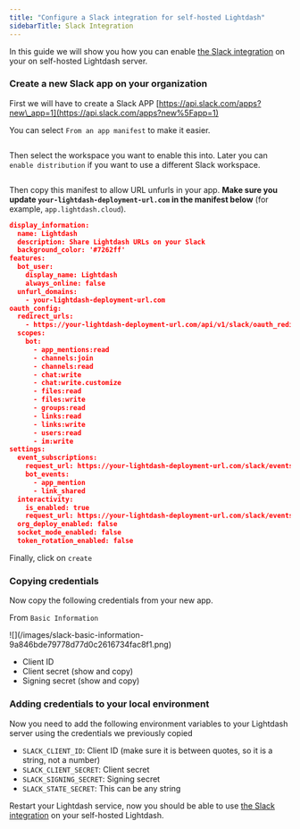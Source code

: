 ```yaml
---
title: "Configure a Slack integration for self-hosted Lightdash"
sidebarTitle: Slack Integration
---
```


In this guide we will show you how you can enable [the Slack integration](/references/slack-integration) on your on self-hosted Lightdash server.

### Create a new Slack app on your organization

First we will have to create a Slack APP [https://api.slack.com/apps?new\_app=1](https://api.slack.com/apps?new%5Fapp=1)

You can select `From an app manifest` to make it easier.

<Frame>
  <img src="/images/slack-create-new-app-2d375ed270fefd13d61b835a38a22080.png" alt=""/>
</Frame>


Then select the workspace you want to enable this into. Later you can `enable distribution` if you want to use a different Slack workspace.

<Frame>
  <img src="/images/slack-select-worskpace-d078476820529509c8ef925794f931bc.png" alt=""/>
</Frame>


Then copy this manifest to allow URL unfurls in your app. **Make sure you update `your-lightdash-deployment-url.com` in the manifest below** (for example, `app.lightdash.cloud`).

```json
display_information:
  name: Lightdash
  description: Share Lightdash URLs on your Slack
  background_color: '#7262ff'
features:
  bot_user:
    display_name: Lightdash
    always_online: false
  unfurl_domains:
    - your-lightdash-deployment-url.com
oauth_config:
  redirect_urls:
    - https://your-lightdash-deployment-url.com/api/v1/slack/oauth_redirect
  scopes:
    bot:
      - app_mentions:read
      - channels:join
      - channels:read
      - chat:write
      - chat:write.customize
      - files:read
      - files:write
      - groups:read
      - links:read
      - links:write
      - users:read
      - im:write
settings:
  event_subscriptions:
    request_url: https://your-lightdash-deployment-url.com/slack/events
    bot_events:
      - app_mention
      - link_shared
  interactivity:
    is_enabled: true
    request_url: https://your-lightdash-deployment-url.com/slack/events
  org_deploy_enabled: false
  socket_mode_enabled: false
  token_rotation_enabled: false
```

Finally, click on `create`

### Copying credentials

Now copy the following credentials from your new app.

From `Basic Information`

<Frame>
![](/images/slack-basic-information-9a846bde79778d77d0c2616734fac8f1.png)
</Frame>


* Client ID
* Client secret (show and copy)
* Signing secret (show and copy)

### Adding credentials to your local environment

Now you need to add the following environment variables to your Lightdash server using the credentials we previously copied

* `SLACK_CLIENT_ID`: Client ID (make sure it is between quotes, so it is a string, not a number)
* `SLACK_CLIENT_SECRET`: Client secret
* `SLACK_SIGNING_SECRET`: Signing secret
* `SLACK_STATE_SECRET`: This can be any string

Restart your Lightdash service, now you should be able to use [the Slack integration](/references/slack-integration) on your self-hosted Lightdash.
